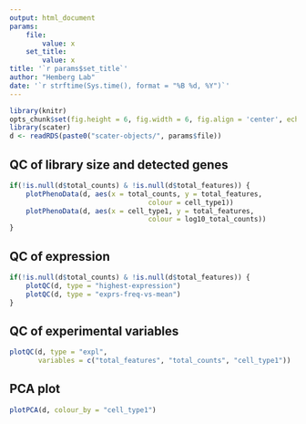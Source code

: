 ```yaml
---
output: html_document
params:
    file:
        value: x
    set_title:
        value: x
title: '`r params$set_title`'
author: "Hemberg Lab"
date: '`r strftime(Sys.time(), format = "%B %d, %Y")`'
---
```


```r
library(knitr)
opts_chunk$set(fig.height = 6, fig.width = 6, fig.align = 'center', echo = FALSE)
library(scater)
d <- readRDS(paste0("scater-objects/", params$file))
```

## QC of library size and detected genes

```r
if(!is.null(d$total_counts) & !is.null(d$total_features)) {
    plotPhenoData(d, aes(x = total_counts, y = total_features,
                                  colour = cell_type1))
    plotPhenoData(d, aes(x = cell_type1, y = total_features,
                                  colour = log10_total_counts))
}
```

## QC of expression

```r
if(!is.null(d$total_counts) & !is.null(d$total_features)) {
    plotQC(d, type = "highest-expression")
    plotQC(d, type = "exprs-freq-vs-mean")
}
```

## QC of experimental variables
```r
plotQC(d, type = "expl",
       variables = c("total_features", "total_counts", "cell_type1"))
```

## PCA plot
```r
plotPCA(d, colour_by = "cell_type1")
```
